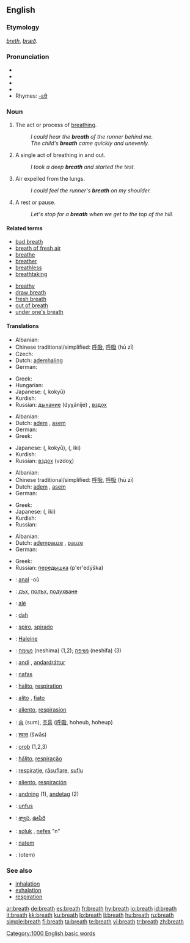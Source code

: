 {{wikipedia|breath (disambiguation)}}
==English==

{{rank|sorry|share|working|988|breath|camp|prove|engaged}}

===Etymology===
{{ME.}} ''[[breth]]'', {{OE.}} ''[[bræð]]''.

===Pronunciation===
* {{enPR|brĕth}}
* {{IPA|/breθ/}}
* {{SAMPA|/breT/}}
* {{audio|en-us-breath.ogg|Audio (US)}}
* Rhymes: [[Rhymes:English:-ɛθ|-ɛθ]]

===Noun===
{{en-noun|s|-}}
{{wikipedia}}

# {{uncountable}} The act or process of [[breathe|breathing]].
#: ''I could hear the '''breath''' of the runner behind me.''
#: ''The child's '''breath''' came quickly and unevenly.''
# {{countable}} A single act of breathing in and out.
#: ''I took a deep '''breath''' and started the test.''
# {{uncountable}} Air expelled from the lungs.
#: ''I could feel the runner's '''breath''' on my shoulder.''
# {{countable}} A rest or pause.
#: ''Let's stop for a '''breath''' when we get to the top of the hill.''

====Related terms====
{{top2}}
* [[bad breath]]
* [[breath of fresh air]]
* [[breathe]]
* [[breather]]
* [[breathless]]
* [[breathtaking]]
{{mid2}}
* [[breathy]]
* [[draw breath]]
* [[fresh breath]]
* [[out of breath]]
* [[under one's breath]]
{{bottom2}}

====Translations====
{{trans-top|act or process of breathing}}
* Albanian: {{t-|sq|frymëmarrje|xs=Albanian}}
* Chinese traditional/simplified: [[呼吸]], [[呼吸]] (hū zī)
* Czech: {{t-|cs|dech|m}}
* Dutch: [[ademhaling]] {{f}}
* German: {{t+|de|atmen}}
{{trans-mid}}
* Greek: {{t+|el|αναπνοή|f|tr=anapnoí|sc=Grek}}
* Hungarian: {{t|hu|lélegzet}}
* Japanese: {{Jpan|[[呼吸]]}} ({{Jpan|[[こきゅう]]}}, kokyū)
* Kurdish: {{t+|ku|هه‌ناسه‌|sc=KUchar}}
* Russian: [[дыхание]] (dyχánije) {{n}}, [[вздох]]
{{trans-bottom}}

{{trans-top|a single act of breathing in and out}}
* Albanian: {{t-|sq|frymë|xs=Albanian}}
* Dutch: [[adem]] {{m}}, [[asem]] {{m}}
* German: {{t+|de|atmen}}
* Greek: {{t+|el|αναπνοή|f|tr=anapnoí|sc=Grek}}
{{trans-mid}}
* Japanese: {{Jpan|[[呼吸]]}} ({{Jpan|[[こきゅう]]}}, kokyū), {{Jpan|[[息]]}} ({{Jpan|[[いき]]}}, iki)
* Kurdish: {{KUchar|[[هه‌ناسه‌]]}}
* Russian: [[вздох]] (vzdoχ) {{m}}
{{trans-bottom}}

{{trans-top|air expelled from the lungs}}
* Albanian: {{t-|sq|frymë|xs=Albanian}}
* Chinese traditional/simplified: [[呼吸]], [[呼吸]] (hū zī)
* Dutch: [[adem]] {{m}}, [[asem]] {{m}}
* German: {{t+|de|Atem|m}}
{{trans-mid}}
* Greek: {{t|el|ανάσα|f|tr=anása|sc=Grek}}
* Japanese: {{Jpan|[[息]]}} ({{Jpan|[[いき]]}}, iki)
* Kurdish: {{KUchar|[[هه‌ناسه‌]]}}
* Russian: {{t+|ru|дыхание|n|tr=dyχánije|sc=Cyrl}}
{{trans-bottom}}

{{trans-top|a rest or pause}}
* Albanian: {{t-|sq|frymë|xs=Albanian}}
* Dutch: [[adempauze]] {{f}}, [[pauze]] {{f}}
* German: {{t+|de|Atempause|f}}
{{trans-mid}}
* Greek: {{t|el|ανάσα|f|tr=anása|sc=Grek}}
* Russian: [[передышка]] (p'er'edýška) {{f}}
{{trans-bottom}}

{{checktrans-top}}
* {{ttbc|Breton}}: [[anal]] {{f}} -où
* {{ttbc|Bulgarian}}: [[дъх]], [[полъх]], [[подухване]]
* {{ttbc|Catalan}}: [[alè]] {{m}}
* {{ttbc|Croatian}}: [[dah]] {{m}}
* {{ttbc|Esperanto}}: [[spiro]], [[spirado]]
* {{ttbc|French}}: [[Haleine]]
* {{ttbc|Hebrew}}: [[נשימה]] (neshima) {{f}} (1,2); [[נשיפה]] (neshifa) {{f}} (3)
* {{ttbc|Icelandic}}: [[andi]] {{m}}, [[andardráttur]] {{m}}
* {{ttbc|Indonesian}}: [[nafas]]
* {{ttbc|Interlingua}}: [[halito]], [[respiration]]
* {{ttbc|Italian}}: [[alito]] {{m}}, [[fiato]] {{m}}
{{trans-mid}}
* {{ttbc|Judeo-Spanish}}: [[aliento]], [[respirasion]]
* {{ttbc|Korean}}: [[숨]] (sum), [[호흡]] ([[呼吸]], hoheub, hoheup)
* {{ttbc|Marathi}}: [[श्वास]] (šwās)
* {{ttbc|Old English}}: [[oroþ]] {{n}} (1,2,3)
* {{ttbc|Portuguese}}: [[hálito]], [[respiração]]
* {{ttbc|Romanian}}: [[respiraţie]], [[răsuflare]], [[suflu]]
* {{ttbc|Spanish}}: [[aliento]], [[respiración]]
* {{ttbc|Swedish}}: [[andning]] (1), [[andetag]] (2)
* {{ttbc|Tamazight}}: [[unfus]] {{m}}
* {{ttbc|Telugu}}: [[శ్వాస]], [[ఊపిరి]]
* {{ttbc|Turkish}}: [[soluk]] , [[nefes]] "n"
* {{ttbc|Volapük}}: [[natem]]
* {{ttbc|Yiddish}}: (otem)
{{trans-bottom}}

===See also===
* [[inhalation]]
* [[exhalation]]
* [[respiration]]

[[Category:1000 English basic words]]

[[ar:breath]]
[[de:breath]]
[[es:breath]]
[[fr:breath]]
[[hy:breath]]
[[io:breath]]
[[id:breath]]
[[it:breath]]
[[kk:breath]]
[[ku:breath]]
[[lo:breath]]
[[li:breath]]
[[hu:breath]]
[[ru:breath]]
[[simple:breath]]
[[fi:breath]]
[[ta:breath]]
[[te:breath]]
[[vi:breath]]
[[tr:breath]]
[[zh:breath]]
